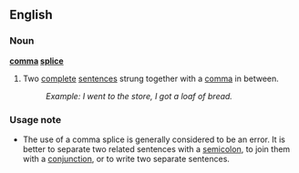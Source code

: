 ==English==

===Noun===
'''[[comma]] [[splice]]'''
# Two [[complete]] [[sentence]]s strung together with a [[comma]] in between.
#:''Example: I went to the store, I got a loaf of bread.''

===Usage note===
*The use of a comma splice is generally considered to be an error.  It is better to separate two related sentences with a [[semicolon]], to join them with a [[conjunction]], or to write two separate sentences.